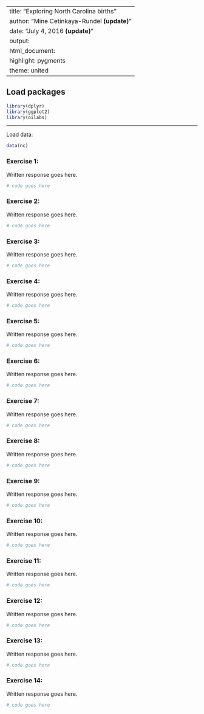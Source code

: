 
---
title: "Exploring North Carolina births"
author: "Mine Cetinkaya-Rundel **(update)**"
date: "July 4, 2016 **(update)**"
output: 
  html_document: 
    highlight: pygments
    theme: united
---

## Load packages

```r
library(dplyr)
library(ggplot2)
library(oilabs)
```

* * *

Load data:

```r
data(nc)
```

### Exercise 1:

Written response goes here.

```r
# code goes here
```


### Exercise 2:

Written response goes here.

```r
# code goes here
```


### Exercise 3:

Written response goes here.

```r
# code goes here
```


### Exercise 4:

Written response goes here.

```r
# code goes here
```

### Exercise 5:

Written response goes here.

```r
# code goes here
```

### Exercise 6:

Written response goes here.

```r
# code goes here
```

### Exercise 7:

Written response goes here.

```r
# code goes here
```

### Exercise 8:

Written response goes here.

```r
# code goes here
```

### Exercise 9:

Written response goes here.

```r
# code goes here
```

### Exercise 10:

Written response goes here.

```r
# code goes here
```

### Exercise 11:

Written response goes here.

```r
# code goes here
```

### Exercise 12:

Written response goes here.

```r
# code goes here
```

### Exercise 13:

Written response goes here.

```r
# code goes here
```

### Exercise 14:

Written response goes here.

```r
# code goes here
```
